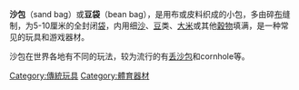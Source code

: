 '''沙包'''（sand bag）或'''豆袋'''（bean bag），是用布或皮料织成的小包，多由碎[[布|布]]缝制，为5-10厘米的全封闭[[袋|袋]]，内用细[[沙|沙]]、[[豆|豆]]类、[[大米|大米]]或其他[[穀物|穀物]]填满，是一种常见的玩具和游戏器材。

沙包在世界各地有不同的玩法，较为流行的有[[丢沙包|丢沙包]]和cornhole等。

[[Category:傳統玩具|Category:傳統玩具]]
[[Category:體育器材|Category:體育器材]]